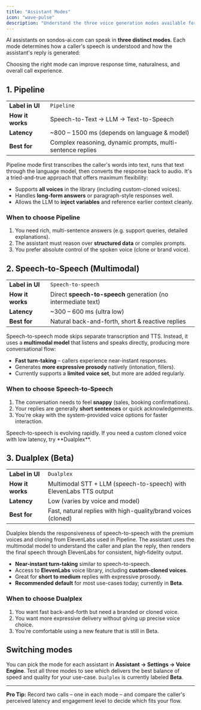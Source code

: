 ```yaml
---
title: "Assistant Modes"
icon: "wave-pulse"
description: "Understand the three voice generation modes available for your AI assistants and when to use each one."
---
```


AI assistants on sondos-ai.com can speak in **three distinct modes**. Each mode determines how a caller's speech is understood and how the assistant's reply is generated:

<Callout>
Choosing the right mode can improve response time, naturalness, and overall call experience.
</Callout>

## 1. Pipeline

| | |
|---|---|
| **Label in UI** | `Pipeline` |
| **How it works** | Speech-to-Text → LLM → Text-to-Speech |
| **Latency** | ~800 – 1500 ms (depends on language & model) |
| **Best for** | Complex reasoning, dynamic prompts, multi-sentence replies |

Pipeline mode first transcribes the caller's words into text, runs that text through the language model, then converts the response back to audio. It's a tried-and-true approach that offers maximum flexibility:

- Supports **all voices** in the library (including custom-cloned voices).
- Handles **long-form answers** or paragraph-style responses well.
- Allows the LLM to **inject variables** and reference earlier context cleanly.

### When to choose Pipeline

1. You need rich, multi-sentence answers (e.g.
   support queries, detailed explanations).
2. The assistant must reason over **structured data** or complex prompts.
3. You prefer absolute control of the spoken voice (clone or brand voice).

## 2. Speech-to-Speech (Multimodal)

| | |
|---|---|
| **Label in UI** | `Speech-to-speech` |
| **How it works** | Direct **speech-to-speech** generation (no intermediate text) |
| **Latency** | ~300 – 600 ms (ultra low) |
| **Best for** | Natural back-and-forth, short & reactive replies |

Speech-to-speech mode skips separate transcription and TTS. Instead, it uses a **multimodal model** that listens and speaks directly, producing more conversational flow:

- **Fast turn-taking** – callers experience near-instant responses.
- Generates **more expressive prosody** natively (intonation, fillers).
- Currently supports a **limited voice set**, but more are added regularly.

### When to choose Speech-to-Speech

1. The conversation needs to feel **snappy** (sales, booking confirmations).
2. Your replies are generally **short sentences** or quick acknowledgements.
3. You're okay with the system-provided voice options for faster interaction.

<Note>
Speech-to-speech is evolving rapidly. If you need a custom cloned voice with low latency, try **Dualplex**.
</Note>

## 3. Dualplex (Beta)

| | |
|---|---|
| **Label in UI** | `Dualplex` |
| **How it works** | Multimodal STT + LLM (speech-to-speech) with ElevenLabs TTS output |
| **Latency** | Low (varies by voice and model) |
| **Best for** | Fast, natural replies with high-quality/brand voices (cloned) |

Dualplex blends the responsiveness of speech-to-speech with the premium voices and cloning from ElevenLabs used in Pipeline. The assistant uses the multimodal model to understand the caller and plan the reply, then renders the final speech through ElevenLabs for consistent, high‑fidelity output.

- **Near-instant turn-taking** similar to speech-to-speech.
- Access to **ElevenLabs** voice library, including **custom-cloned voices**.
- Great for **short to medium** replies with expressive prosody.
- **Recommended default** for most use-cases today; currently in **Beta**.

### When to choose Dualplex

1. You want fast back-and-forth but need a branded or cloned voice.
2. You want more expressive delivery without giving up precise voice choice.
3. You're comfortable using a new feature that is still in Beta.

## Switching modes

You can pick the mode for each assistant in **Assistant → Settings → Voice Engine**. Test all three modes to see which delivers the best balance of speed and quality for your use-case. `Dualplex` is currently labeled **Beta**.

---

**Pro Tip:** Record two calls – one in each mode – and compare the caller's perceived latency and engagement level to decide which fits your flow. 